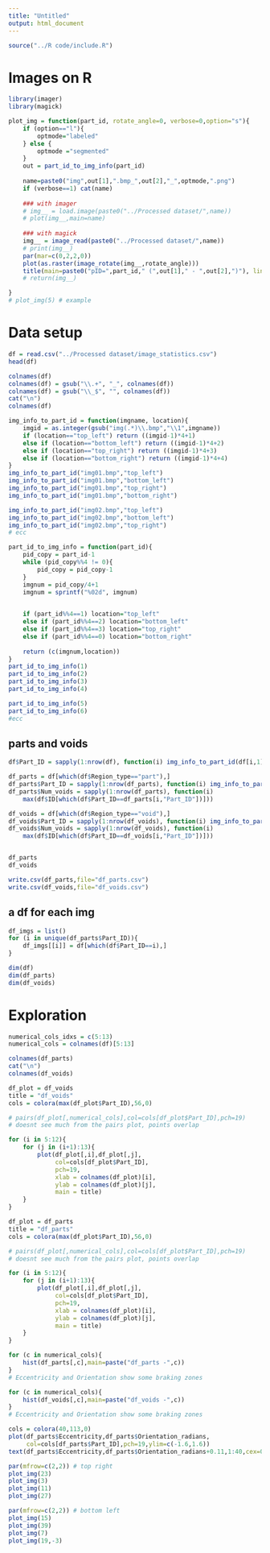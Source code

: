 ```yaml
---
title: "Untitled"
output: html_document
---
```


```r
source("../R code/include.R")
```

# Images on R
```r
library(imager)
library(magick)

plot_img = function(part_id, rotate_angle=0, verbose=0,option="s"){
	if (option=="l"){
		optmode="labeled"
	} else {
		optmode ="segmented"
	}
	out = part_id_to_img_info(part_id)
	
	name=paste0("img",out[1],".bmp_",out[2],"_",optmode,".png")
	if (verbose==1) cat(name)
	
	### with imager
	# img__ = load.image(paste0("../Processed dataset/",name))
	# plot(img__,main=name)
	
	### with magick
	img__ = image_read(paste0("../Processed dataset/",name))
	# print(img__)
	par(mar=c(0,2,2,0))
	plot(as.raster(image_rotate(img__,rotate_angle)))
	title(main=paste0("pID=",part_id," (",out[1]," - ",out[2],")"), line = 0.3)
	# return(img__)

}
# plot_img(5) # example
```


# Data setup
```r
df = read.csv("../Processed dataset/image_statistics.csv")
head(df)

colnames(df)
colnames(df) = gsub("\\.+", "_", colnames(df))
colnames(df) = gsub("\\_$", "", colnames(df))
cat("\n")
colnames(df)
```

```r
img_info_to_part_id = function(imgname, location){
	imgid = as.integer(gsub("img(.*)\\.bmp","\\1",imgname))
	if (location=="top_left") return ((imgid-1)*4+1)
	else if (location=="bottom_left") return ((imgid-1)*4+2)
	else if (location=="top_right") return ((imgid-1)*4+3)
	else if (location=="bottom_right") return ((imgid-1)*4+4)
}
img_info_to_part_id("img01.bmp","top_left")
img_info_to_part_id("img01.bmp","bottom_left")
img_info_to_part_id("img01.bmp","top_right")
img_info_to_part_id("img01.bmp","bottom_right")

img_info_to_part_id("img02.bmp","top_left")
img_info_to_part_id("img02.bmp","bottom_left")
img_info_to_part_id("img02.bmp","top_right")
# ecc
```
```r
part_id_to_img_info = function(part_id){
	pid_copy = part_id-1
	while (pid_copy%%4 != 0){
		pid_copy = pid_copy-1
	}
	imgnum = pid_copy/4+1
	imgnum = sprintf("%02d", imgnum)

	
	if (part_id%%4==1) location="top_left"
	else if (part_id%%4==2) location="bottom_left"
	else if (part_id%%4==3) location="top_right"
	else if (part_id%%4==0) location="bottom_right"
	
	return (c(imgnum,location))
}
part_id_to_img_info(1)
part_id_to_img_info(2)
part_id_to_img_info(3)
part_id_to_img_info(4)

part_id_to_img_info(5)
part_id_to_img_info(6)
#ecc
```

## parts and voids
```r
df$Part_ID = sapply(1:nrow(df), function(i) img_info_to_part_id(df[i,1], df[i, 2]))

df_parts = df[which(df$Region_type=="part"),]
df_parts$Part_ID = sapply(1:nrow(df_parts), function(i) img_info_to_part_id(df_parts[i,1], df_parts[i, 2]))
df_parts$Num_voids = sapply(1:nrow(df_parts), function(i)
	max(df$ID[which(df$Part_ID==df_parts[i,"Part_ID"])]))

df_voids = df[which(df$Region_type=="void"),]
df_voids$Part_ID = sapply(1:nrow(df_voids), function(i) img_info_to_part_id(df_voids[i,1], df_voids[i, 2]))
df_voids$Num_voids = sapply(1:nrow(df_voids), function(i)
	max(df$ID[which(df$Part_ID==df_voids[i,"Part_ID"])]))


df_parts
df_voids
```

```r
write.csv(df_parts,file="df_parts.csv")
write.csv(df_voids,file="df_voids.csv")
```


## a df for each img
```r
df_imgs = list()
for (i in unique(df_parts$Part_ID)){
	df_imgs[[i]] = df[which(df$Part_ID==i),]
}
```


```r
dim(df)
dim(df_parts)
dim(df_voids)
```

# Exploration
```r
numerical_cols_idxs = c(5:13)
numerical_cols = colnames(df)[5:13]

colnames(df_parts)
cat("\n")
colnames(df_voids)
```

```r
df_plot = df_voids
title = "df_voids"
cols = colora(max(df_plot$Part_ID),56,0)

# pairs(df_plot[,numerical_cols],col=cols[df_plot$Part_ID],pch=19)
# doesnt see much from the pairs plot, points overlap

for (i in 5:12){
	for (j in (i+1):13){
		plot(df_plot[,i],df_plot[,j],
			 col=cols[df_plot$Part_ID],
			 pch=19,
			 xlab = colnames(df_plot)[i],
			 ylab = colnames(df_plot)[j],
			 main = title)
	}
}
```

```r
df_plot = df_parts
title = "df_parts"
cols = colora(max(df_plot$Part_ID),56,0)

# pairs(df_plot[,numerical_cols],col=cols[df_plot$Part_ID],pch=19)
# doesnt see much from the pairs plot, points overlap

for (i in 5:12){
	for (j in (i+1):13){
		plot(df_plot[,i],df_plot[,j],
			 col=cols[df_plot$Part_ID],
			 pch=19,
			 xlab = colnames(df_plot)[i],
			 ylab = colnames(df_plot)[j],
			 main = title)
	}
}
```


```r
for (c in numerical_cols){
	hist(df_parts[,c],main=paste("df_parts -",c))
}
# Eccentricity and Orientation show some braking zones
```
```r
for (c in numerical_cols){
	hist(df_voids[,c],main=paste("df_voids -",c))
}
# Eccentricity and Orientation show some braking zones
```


```r
cols = colora(40,113,0)
plot(df_parts$Eccentricity,df_parts$Orientation_radians,
	 col=cols[df_parts$Part_ID],pch=19,ylim=c(-1.6,1.6))
text(df_parts$Eccentricity,df_parts$Orientation_radians+0.11,1:40,cex=0.6)
```

```r
par(mfrow=c(2,2)) # top right
plot_img(23)
plot_img(3)
plot_img(11)
plot_img(27)
```


```r
par(mfrow=c(2,2)) # bottom left
plot_img(15)
plot_img(39)
plot_img(7)
plot_img(19,-3)
```



